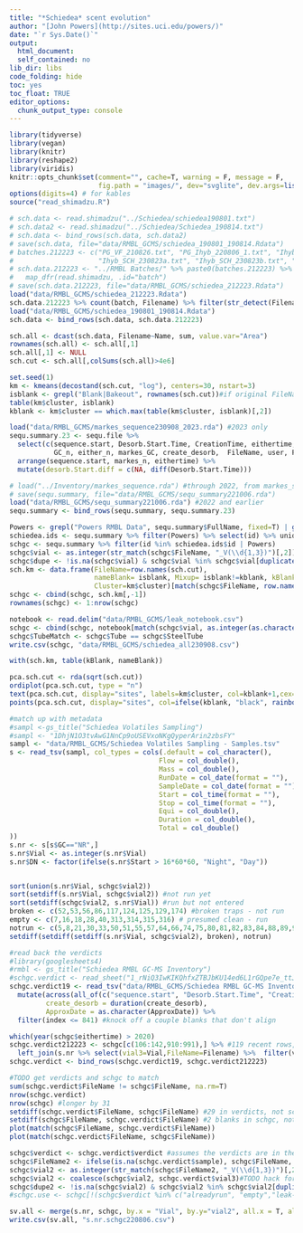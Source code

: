 ```yaml
---
title: "*Schiedea* scent evolution"
author: "[John Powers](http://sites.uci.edu/powers/)"
date: "`r Sys.Date()`"
output:
  html_document:
  self_contained: no
lib_dir: libs
code_folding: hide
toc: yes
toc_float: TRUE
editor_options: 
  chunk_output_type: console
---
```

  
<style type="text/css">
.main-container { max-width: 1000px; margin-left: 0; margin-right: auto; }
img{ max-width:200%; height: auto; }
td, th { padding : 6px }
</style>
  
```r
library(tidyverse)
library(vegan)
library(knitr)
library(reshape2)
library(viridis)
knitr::opts_chunk$set(comment="", cache=T, warning = F, message = F, 
                      fig.path = "images/", dev="svglite", dev.args=list(fix_text_size=FALSE), fig.height=8, fig.width=8)
options(digits=4) # for kables
source("read_shimadzu.R")
```

```r
# sch.data <- read.shimadzu("../Schiedea/schiedea190801.txt")
# sch.data2 <- read.shimadzu("../Schiedea/Schiedea_190814.txt")
# sch.data <- bind_rows(sch.data, sch.data2)
# save(sch.data, file="data/RMBL_GCMS/schiedea_190801_190814.Rdata")
# batches.212223 <- c("PG_VF_210826.txt", "PG_Ihyb_220806_1.txt", "Ihyb_SCH_230822b.txt",
#                     "Ihyb_SCH_230823a.txt", "Ihyb_SCH_230823b.txt", "PFOL_SCH_230822a.txt","SCH_230829a.txt")
# sch.data.212223 <- "../RMBL Batches/" %>% paste0(batches.212223) %>% set_names(batches.212223) %>%
#   map_dfr(read.shimadzu, .id="batch") 
# save(sch.data.212223, file="data/RMBL_GCMS/schiedea_212223.Rdata")
load("data/RMBL_GCMS/schiedea_212223.Rdata")
sch.data.212223 %>% count(batch, Filename) %>% filter(str_detect(Filename, "SCH"))
load("data/RMBL_GCMS/schiedea_190801_190814.Rdata")
sch.data <- bind_rows(sch.data, sch.data.212223)

sch.all <- dcast(sch.data, Filename~Name, sum, value.var="Area")
rownames(sch.all) <- sch.all[,1]
sch.all[,1] <- NULL
sch.cut <- sch.all[,colSums(sch.all)>4e6]
```


```r
set.seed(1)
km <- kmeans(decostand(sch.cut, "log"), centers=30, nstart=3)
isblank <- grepl("Blank|Bakeout", rownames(sch.cut))#if original FileName says blank
table(km$cluster, isblank)
kblank <- km$cluster == which.max(table(km$cluster, isblank)[,2])

load("data/RMBL_GCMS/markes_sequence230908_2023.rda") #2023 only
sequ.summary.23 <- sequ.file %>% 
  select(c(sequence.start, Desorb.Start.Time, CreationTime, eithertime, status, Tube, markes_n,
           GC_n, either_n, markes_GC, create_desorb,  FileName, user, FullName, id, fuzzy_n)) %>% #columns needed for annotating verdicts
  arrange(sequence.start, markes_n, eithertime) %>%
  mutate(desorb.Start.diff = c(NA, diff(Desorb.Start.Time)))

# load("../Inventory/markes_sequence.rda") #through 2022, from markes_sequence.R
# save(sequ.summary, file="data/RMBL_GCMS/sequ_summary221006.rda")
load("data/RMBL_GCMS/sequ_summary221006.rda") #2022 and earlier
sequ.summary <- bind_rows(sequ.summary, sequ.summary.23)

Powers <- grepl("Powers RMBL Data", sequ.summary$FullName, fixed=T) | grepl("SCH_", sequ.summary$FileName, fixed=T)
schiedea.ids <- sequ.summary %>% filter(Powers) %>% select(id) %>% unique %>% na.omit
schgc <- sequ.summary %>% filter(id %in% schiedea.ids$id | Powers)
schgc$vial <- as.integer(str_match(schgc$FileName, "_V(\\d{1,3})")[,2])
schgc$dupe <- !is.na(schgc$vial) & schgc$vial %in% schgc$vial[duplicated(schgc$vial)]
sch.km <- data.frame(FileName=row.names(sch.cut), 
                     nameBlank= isblank, Mixup= isblank!=kblank, kBlank=kblank,
                     Cluster=km$cluster)[match(schgc$FileName, row.names(sch.cut)),]
schgc <- cbind(schgc, sch.km[,-1])
rownames(schgc) <- 1:nrow(schgc)

notebook <- read.delim("data/RMBL_GCMS/leak_notebook.csv")
schgc <- cbind(schgc, notebook[match(schgc$vial, as.integer(as.character(notebook$Vial)), incomparables=NA),-4])
schgc$TubeMatch <- schgc$Tube == schgc$SteelTube
write.csv(schgc, "data/RMBL_GCMS/schiedea_all230908.csv")

with(sch.km, table(kBlank, nameBlank))
```

```r
pca.sch.cut <- rda(sqrt(sch.cut))
ordiplot(pca.sch.cut, type = "n")
text(pca.sch.cut, display="sites", labels=km$cluster, col=kblank+1,cex=0.5 )
points(pca.sch.cut, display="sites", col=ifelse(kblank, "black", rainbow(k)[km$cluster]), pch=as.integer(isblank)+1)
```

```r
#match up with metadata
#sampl <-gs_title("Schiedea Volatiles Sampling")
#sampl <- "1DhjN1O3tvAwG1NnCp9oUSEVxoNKgQyperArin2zbsFY"
sampl <- "data/RMBL_GCMS/Schiedea Volatiles Sampling - Samples.tsv"
s <- read_tsv(sampl, col_types = cols(.default = col_character(),
                                     Flow = col_double(),
                                     Mass = col_double(),
                                     RunDate = col_date(format = ""),
                                     SampleDate = col_date(format = ""),
                                     Start = col_time(format = ""),
                                     Stop = col_time(format = ""),
                                     Equi = col_double(),
                                     Duration = col_double(),
                                     Total = col_double()
))
s.nr <- s[s$GC=="NR",]
s.nr$Vial <- as.integer(s.nr$Vial)
s.nr$DN <- factor(ifelse(s.nr$Start > 16*60*60, "Night", "Day"))


sort(union(s.nr$Vial, schgc$vial2))
sort(setdiff(s.nr$Vial, schgc$vial2)) #not run yet
sort(setdiff(schgc$vial2, s.nr$Vial)) #run but not entered  
broken <- c(52,53,56,86,117,124,125,129,174) #broken traps - not run
empty <- c(7,16,18,28,40,313,314,315,316) # presumed clean - run
notrun <- c(5,8,21,30,33,50,51,55,57,64,66,74,75,80,81,82,83,84,88,89,91,95,100,102,103,104,107,108,109,11,12,22,23,24,25,26,58,59,60,61,62,63,58,92,94,96,97,98,9, 90, 79, 87, 72, 99)
setdiff(setdiff(setdiff(s.nr$Vial, schgc$vial2), broken), notrun)

#read back the verdicts
#library(googlesheets4)
#rmbl <- gs_title("Schiedea RMBL GC-MS Inventory")
#schgc.verdict <- read_sheet("1_rNiQ3IwKIKQhfxZTBJbKU14ed6L1rGQpe7e_ttJl6Y", na="NA", guess_max=2000)
schgc.verdict19 <- read_tsv("data/RMBL_GCMS/Schiedea RMBL GC-MS Inventory - schiedea_all.tsv") %>% 
  mutate(across(all_of(c("sequence.start", "Desorb.Start.Time", "CreationTime", "eithertime")), ymd_hms),
         create_desorb = duration(create_desorb),
         ApproxDate = as.character(ApproxDate)) %>% 
  filter(index <= 841) #knock off a couple blanks that don't align

which(year(schgc$eithertime) > 2020)
schgc.verdict212223 <- schgc[c(106:142,910:991),] %>% #119 recent rows, was 842:891
  left_join(s.nr %>% select(vial3=Vial,FileName=Filename) %>%  filter(vial3 >=700))  #TODO hack to paste in vial numbers of the new samples
schgc.verdict <- bind_rows(schgc.verdict19, schgc.verdict212223)

#TODO get verdicts and schgc to match
sum(schgc.verdict$FileName != schgc$FileName, na.rm=T)
nrow(schgc.verdict)
nrow(schgc) #longer by 31
setdiff(schgc.verdict$FileName, schgc$FileName) #29 in verdicts, not schgc (all from 2019)
setdiff(schgc$FileName, schgc.verdict$FileName) #2 blanks in schgc, not verdicts (knocked off above)
plot(match(schgc$FileName, schgc.verdict$FileName))
plot(match(schgc.verdict$FileName, schgc$FileName))

schgc$verdict <- schgc.verdict$verdict #assumes the verdicts are in the same row order
schgc$FileName2 <- ifelse(is.na(schgc.verdict$sample), schgc$FileName, schgc.verdict$sample)
schgc$vial2 <- as.integer(str_match(schgc$FileName2, "_V(\\d{1,3})")[,2])
schgc$vial2 <- coalesce(schgc$vial2, schgc.verdict$vial3)#TODO hack for new samples
schgc$dupe2 <- !is.na(schgc$vial2) & schgc$vial2 %in% schgc$vial2[duplicated(schgc$vial2)]
#schgc.use <- schgc[!(schgc$verdict %in% c("alreadyrun", "empty","leak-blank", "notmine", "notrun", "skip-blank", "skip-notrun")),]

sv.all <- merge(s.nr, schgc, by.x = "Vial", by.y="vial2", all.x = T, all.y = T)
write.csv(sv.all, "s.nr.schgc220806.csv")
```

